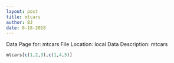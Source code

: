 ```yaml
---
layout: post
title: mtcars
author: BJ
date: 8-18-2018
---
```


Data Page for: mtcars
File Location: local
Data Description: mtcars


```r
mtcars[c(1,2,3),c(1,4,5)]
```


